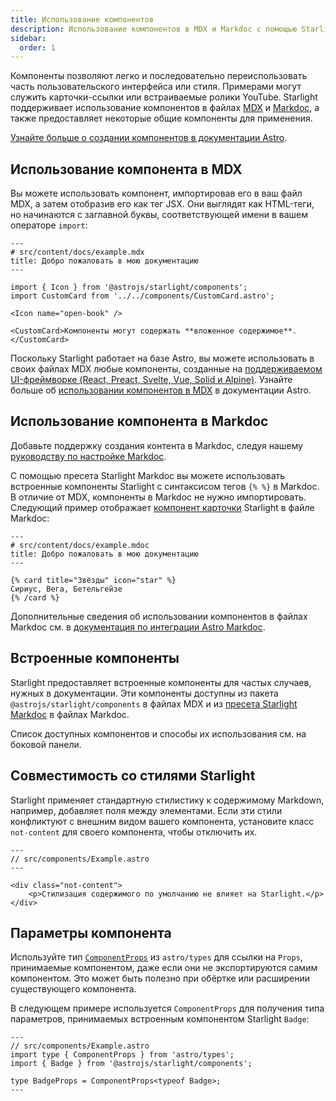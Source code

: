 ```yaml
---
title: Использование компонентов
description: Использование компонентов в MDX и Markdoc с помощью Starlight.
sidebar:
  order: 1
---
```


Компоненты позволяют легко и последовательно переиспользовать часть пользовательского интерфейса или стиля.
Примерами могут служить карточки-ссылки или встраиваемые ролики YouTube.
Starlight поддерживает использование компонентов в файлах [MDX](https://mdxjs.com/) и [Markdoc](https://markdoc.dev/), а также предоставляет некоторые общие компоненты для применения.

[Узнайте больше о создании компонентов в документации Astro](https://docs.astro.build/ru/basics/astro-components/).

## Использование компонента в MDX

Вы можете использовать компонент, импортировав его в ваш файл MDX, а затем отобразив его как тег JSX.
Они выглядят как HTML-теги, но начинаются с заглавной буквы, соответствующей имени в вашем операторе `import`:

```mdx
---
# src/content/docs/example.mdx
title: Добро пожаловать в мою документацию
---

import { Icon } from '@astrojs/starlight/components';
import CustomCard from '../../components/CustomCard.astro';

<Icon name="open-book" />

<CustomCard>Компоненты могут содержать **вложенное содержимое**.</CustomCard>
```

Поскольку Starlight работает на базе Astro, вы можете использовать в своих файлах MDX любые компоненты, созданные на [поддерживаемом UI-фреймворке (React, Preact, Svelte, Vue, Solid и Alpine)](https://docs.astro.build/ru/guides/framework-components/).
Узнайте больше об [использовании компонентов в MDX](https://docs.astro.build/ru/guides/integrations-guide/mdx/#using-components-in-mdx) в документации Astro.

## Использование компонента в Markdoc

Добавьте поддержку создания контента в Markdoc, следуя нашему [руководству по настройке Markdoc](/ru/guides/authoring-content/#markdoc).

С помощью пресета Starlight Markdoc вы можете использовать встроенные компоненты Starlight с синтаксисом тегов `{% %}` в Markdoc.
В отличие от MDX, компоненты в Markdoc не нужно импортировать.
Следующий пример отображает [компонент карточки](/ru/components/cards/) Starlight в файле Markdoc:

```markdoc
---
# src/content/docs/example.mdoc
title: Добро пожаловать в мою документацию
---

{% card title="Звёзды" icon="star" %}
Сириус, Вега, Бетельгейзе
{% /card %}
```

Дополнительные сведения об использовании компонентов в файлах Markdoc см. в [документация по интеграции Astro Markdoc](https://docs.astro.build/ru/guides/integrations-guide/markdoc/#render-components).

## Встроенные компоненты

Starlight предоставляет встроенные компоненты для частых случаев, нужных в документации.
Эти компоненты доступны из пакета `@astrojs/starlight/components` в файлах MDX и из [пресета Starlight Markdoc](/ru/guides/authoring-content/#markdoc) в файлах Markdoc.

Список доступных компонентов и способы их использования см. на боковой панели.

## Совместимость со стилями Starlight

Starlight применяет стандартную стилистику к содержимому Markdown, например, добавляет поля между элементами.
Если эти стили конфликтуют с внешним видом вашего компонента, установите класс `not-content` для своего компонента, чтобы отключить их.

```astro 'class="not-content"'
---
// src/components/Example.astro
---

<div class="not-content">
	<p>Стилизация содержимого по умолчанию не влияет на Starlight.</p>
</div>
```

## Параметры компонента

Используйте тип [`ComponentProps`](https://docs.astro.build/ru/guides/typescript/#%D1%82%D0%B8%D0%BF-componentprops) из `astro/types` для ссылки на `Props`, принимаемые компонентом, даже если они не экспортируются самим компонентом.
Это может быть полезно при обёртке или расширении существующего компонента.

В следующем примере используется `ComponentProps` для получения типа параметров, принимаемых встроенным компонентом Starlight `Badge`:

```astro
---
// src/components/Example.astro
import type { ComponentProps } from 'astro/types';
import { Badge } from '@astrojs/starlight/components';

type BadgeProps = ComponentProps<typeof Badge>;
---
```
